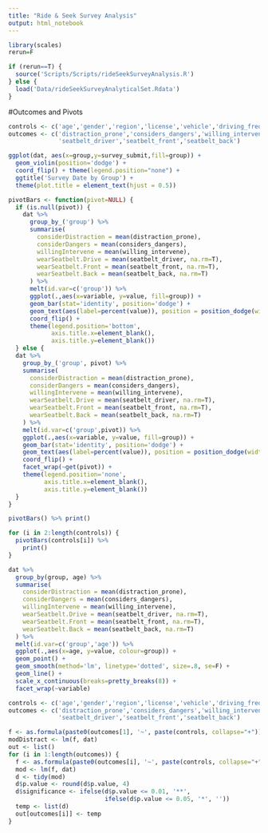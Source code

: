 ```yaml
---
title: "Ride & Seek Survey Analysis"
output: html_notebook
---
```

```r
library(scales)
rerun=F
```

```r
if (rerun==T) {
  source('Scripts/Scripts/rideSeekSurveyAnalysis.R')
} else {
  load('Data/rideSeekSurveyAnalyticalSet.Rdata')
}
```
#Outcomes and Pivots
```r
controls <- c('age','gender','region','license','vehicle','driving_freq','group')
outcomes <- c('distraction_prone','considers_dangers','willing_intervene',
              'seatbelt_driver','seatbelt_front','seatbelt_back')
```

```r
ggplot(dat, aes(x=group,y=survey_submit,fill=group)) + 
  geom_violin(position='dodge') + 
  coord_flip() + theme(legend.position="none") + 
  ggtitle('Survey Date by Group') + 
  theme(plot.title = element_text(hjust = 0.5))
```

```r
pivotBars <- function(pivot=NULL) {
  if (is.null(pivot)) {
    dat %>% 
      group_by_('group') %>% 
      summarise(
        considerDistraction = mean(distraction_prone),
        considerDangers = mean(considers_dangers),
        willingIntervene = mean(willing_intervene),
        wearSeatbelt.Drive = mean(seatbelt_driver, na.rm=T),
        wearSeatbelt.Front = mean(seatbelt_front, na.rm=T),
        wearSeatbelt.Back = mean(seatbelt_back, na.rm=T)
      ) %>%
      melt(id.var=c('group')) %>%
      ggplot(.,aes(x=variable, y=value, fill=group)) +
      geom_bar(stat='identity', position='dodge') +
      geom_text(aes(label=percent(value)), position = position_dodge(width = 1), size=2) +
      coord_flip() +
      theme(legend.position='bottom', 
            axis.title.x=element_blank(),
            axis.title.y=element_blank())
  } else {
  dat %>% 
    group_by_('group', pivot) %>% 
    summarise(
      considerDistraction = mean(distraction_prone),
      considerDangers = mean(considers_dangers),
      willingIntervene = mean(willing_intervene),
      wearSeatbelt.Drive = mean(seatbelt_driver, na.rm=T),
      wearSeatbelt.Front = mean(seatbelt_front, na.rm=T),
      wearSeatbelt.Back = mean(seatbelt_back, na.rm=T)
    ) %>%
    melt(id.var=c('group',pivot)) %>%
    ggplot(.,aes(x=variable, y=value, fill=group)) +
    geom_bar(stat='identity', position='dodge') +
    geom_text(aes(label=percent(value)), position = position_dodge(width = 1), size=2) +
    coord_flip() +
    facet_wrap(~get(pivot)) + 
    theme(legend.position='none',
          axis.title.x=element_blank(), 
          axis.title.y=element_blank()) 
  }
}

pivotBars() %>% print()
```

```r
for (i in 2:length(controls)) {
  pivotBars(controls[i]) %>% 
    print()
}
```

```r
dat %>% 
  group_by(group, age) %>% 
  summarise(
    considerDistraction = mean(distraction_prone),
    considerDangers = mean(considers_dangers),
    willingIntervene = mean(willing_intervene),
    wearSeatbelt.Drive = mean(seatbelt_driver, na.rm=T),
    wearSeatbelt.Front = mean(seatbelt_front, na.rm=T),
    wearSeatbelt.Back = mean(seatbelt_back, na.rm=T)
  ) %>%
  melt(id.var=c('group','age')) %>%
  ggplot(.,aes(x=age, y=value, colour=group)) +
  geom_point() + 
  geom_smooth(method='lm', linetype='dotted', size=.8, se=F) +
  geom_line() +
  scale_x_continuous(breaks=pretty_breaks(8)) +
  facet_wrap(~variable)
```

```r
controls <- c('age','gender','region','license','vehicle','driving_freq','group')
outcomes <- c('distraction_prone','considers_dangers','willing_intervene',
              'seatbelt_driver','seatbelt_front','seatbelt_back')

f <- as.formula(paste0(outcomes[1], '~', paste(controls, collapse="+")))
modDistract <- lm(f, dat)
out <- list()
for (i in 1:length(outcomes)) {
  f <- as.formula(paste0(outcomes[i], '~', paste(controls, collapse="+")))
  mod <- lm(f, dat)
  d <- tidy(mod)
  d$p.value <- round(d$p.value, 4)
  d$significance <- ifelse(d$p.value <= 0.01, '**', 
                           ifelse(d$p.value <= 0.05, '*', ''))
  temp <- list(d)
  out[outcomes[i]] <- temp
}

```

```r

```

